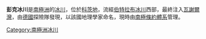 {{orphan|time=2013-12-25T04:28:43+00:00}}
{{unreferenced|time=2013-12-25T04:28:43+00:00}}
{{coord|77|57|S|34|42|W|type:glacier_region:AQ|display=title}}

'''彭克冰川'''是[[南極洲|南極洲]]的[[冰川|冰川]]，位於[[科茨地|科茨地]]，流經[[伯特拉布冰川_(科茨地)|伯特拉布冰川]]西部，最終注入[[瓦謝爾灣|瓦謝爾灣]]，由[[德國|德國]]探險隊發現，以該國地理學家命名，現時由[[南極條約體系|南極條約體系]]管理。

{{DEFAULTSORT:Penck Glacier}}
[[Category:南極洲冰川|Category:南極洲冰川]]


{{CoatsLand-geo-stub}}
